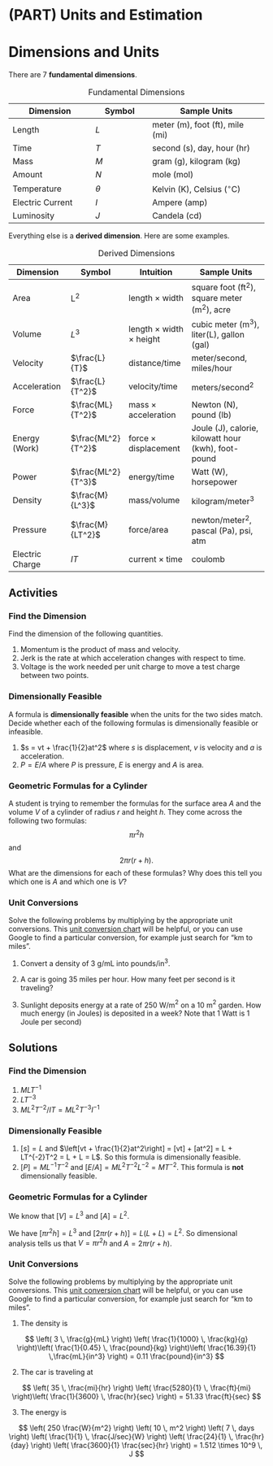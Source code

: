 # (PART) Units and Estimation {-}

# Dimensions and Units


There are 7 **fundamental dimensions**. 

| Dimension | Symbol |  Sample Units  |
|----------|-------|--------------|
Length           | $L$                             | meter (m), foot (ft), mile (mi)     |
Time             | $T$                                                    | second (s), day, hour (hr)           |
Mass             | $M$                                               | gram (g), kilogram (kg)              |
Amount           | $N$                                                     | mole (mol)                            |
Temperature      | $\theta$                                               | Kelvin (K), Celsius ($^\circ \mbox{C}$)       |
Electric Current | $I$                                                    | Ampere (amp)                          |
Luminosity       | $J$                                                  | Candela (cd)                            |

Table: Fundamental Dimensions


Everything else is a **derived dimension**. Here are some examples.

| Dimension | Symbol  | Intuition  | Sample Units  |
|-----------|---------|------------|---------------|
Area             | L$^2$              | length $\times$ width                 | square foot (ft$^2$), square meter (m$^2$), acre    |
Volume           | $L^3$              | length $\times$ width $\times$ height | cubic meter (m$^3$), liter(L), gallon (gal)              |
Velocity         | $\frac{L}{T}$      | distance/time                         | meter/second, miles/hour                 |
Acceleration     | $\frac{L}{T^2}$    | velocity/time                         | meters/second$^2$                        |
Force            | $\frac{ML}{T^2}$   | mass $\times$ acceleration            | Newton (N), pound (lb)                            |
Energy (Work)    | $\frac{ML^2}{T^2}$ | force $\times$ displacement           | Joule (J), calorie, kilowatt hour (kwh), foot-pound|
Power            | $\frac{ML^2}{T^3}$ | energy/time                           | Watt (W), horsepower                         |
Density          | $\frac{M}{L^3}$    | mass/volume                     | kilogram/meter$^3$                       |
Pressure         | $\frac{M}{LT^2}$   | force/area                            | newton/meter$^2$, pascal (Pa), psi, atm       |  
Electric Charge | $I T$ | current $\times$ time | coulomb

Table: Derived Dimensions



## Activities

### Find the Dimension

Find the dimension of the following quantities.

1. Momentum is the product of mass and velocity.
1. Jerk is the rate at which acceleration changes with respect to time.
1. Voltage is the work needed per unit charge to move a test charge between two points.



### Dimensionally Feasible

A formula is **dimensionally feasible** when the units for the two sides match.
Decide whether each of the following formulas is dimensionally feasible or infeasible.

1. $s = vt + \frac{1}{2}at^2$ where $s$ is displacement, $v$ is velocity and $a$ is acceleration.
1. $P = E/A$ where $P$ is pressure, $E$ is energy and $A$ is area.


### Geometric Formulas for a Cylinder

A student is trying to remember the formulas for the surface area $A$ and the volume $V$ of a cylinder of radius $r$ and height $h$. They come across the following two formulas:
$$ \pi r^2 h$$
and
$$ 2\pi r (r+h).$$
What are the dimensions for each of these formulas? Why does this tell you which one is $A$ and which one is $V$?

### Unit Conversions

Solve the following problems by multiplying by the appropriate unit conversions.
This [unit conversion chart](https://www.mustangps.org/Downloads/conversion_chart.pdf)  will be helpful, or you can use Google to find a particular conversion, for example just search for "km to miles".
<!-- This [online unit converter](https://www.unitconverters.net/) or [Google's unit converter](https://www.google.com/search?q=unit+conversion) will help you to solve these problems -->

1. Convert a density of 3 g/mL into pounds/in$^3$.

1. A car is going 35 miles per hour. How many feet per second is it traveling? 

1. Sunlight deposits energy at a rate of 250 W/m$^2$ on a 10 m$^2$ garden. How much energy (in Joules) is deposited in a week? Note that 1 Watt is 1 Joule per second) 


## Solutions

### Find the Dimension



1. $M L T^{-1}$
1. $L T^{-3}$
1. $ML^2T^{-2} / IT = ML^2 T^{-3}I^{-1}$



### Dimensionally Feasible



1. $[s]=L$ and $\left[vt + \frac{1}{2}at^2\right] = [vt] + [at^2] = L + LT^{-2}T^2 = L + L = L$. So this formula is dimensionally feasible. 
1. $[P] = ML^{-1}T^{-2}$ and $[E/A] = ML^2T^{-2}L^{-2} = MT^{-2}$. This formula is **not** dimensionally feasible. 


### Geometric Formulas for a Cylinder

We know that $[V]=L^3$ and $[A]=L^2$.

We have $[\pi r^2h] = L^3$ and $[2\pi r (r+h)] = L (L+L) = L^2$. So dimensional analysis tells us that $V=\pi r^2h$ and $A=2\pi r (r+h)$.

### Unit Conversions

Solve the following problems by multiplying by the appropriate unit conversions.
This [unit conversion chart](https://www.mustangps.org/Downloads/conversion_chart.pdf)  will be helpful, or you can use Google to find a particular conversion, for example just search for "km to miles".

1. The density is

$$ 
\left( 3 \, \frac{g}{mL} \right) \left( \frac{1}{1000} \, \frac{kg}{g} \right)\left( \frac{1}{0.45} \, \frac{pound}{kg} \right)\left( \frac{16.39}{1} \,\frac{mL}{in^3} \right)
= 0.11
\frac{pound}{in^3}
$$

2. The car is traveling at 

$$ 
\left( 35  \, \frac{mi}{hr} \right) \left( \frac{5280}{1} \, \frac{ft}{mi} \right)\left( \frac{1}{3600} \, \frac{hr}{sec} \right)
= 51.33
\frac{ft}{sec}
$$


3. The energy is


$$ 
\left( 250   \frac{W}{m^2} \right) \left( 10 \, m^2 \right) \left( 7 \, days \right)  \left( \frac{1}{1} \, \frac{J/sec}{W} \right)  \left( \frac{24}{1} \, \frac{hr}{day} \right)  
\left( \frac{3600}{1} \frac{sec}{hr} \right)
= 1.512 \times 10^9 \, J
$$
